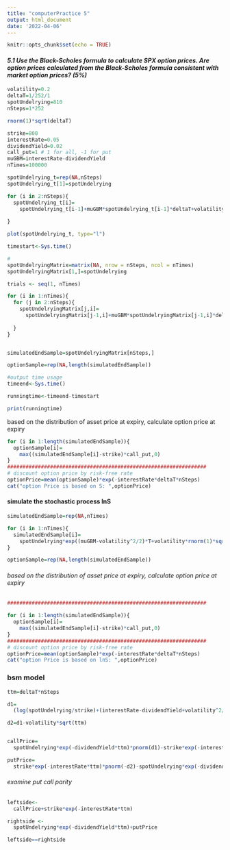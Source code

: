 ```yaml
---
title: "computerPractice 5"
output: html_document
date: '2022-04-06'
---
```


```r
knitr::opts_chunk$set(echo = TRUE)
```

#### *5.1 Use the Black-Scholes formula to calculate SPX option prices. Are option prices calculated from the Black-Scholes formula consistent with market option prices? (5%)*

```r

volatility=0.2
deltaT=1/252/1
spotUndelrying=810
nSteps=1*252

rnorm(1)*sqrt(deltaT)

strike=800
interestRate=0.05
dividendYield=0.02
call_put=1 # 1 for all, -1 for put
muGBM=interestRate-dividendYield
nTimes=100000

```


```r

spotUndelrying_t=rep(NA,nSteps)
spotUndelrying_t[1]=spotUndelrying

for (i in 2:nSteps){
  spotUndelrying_t[i]=
    spotUndelrying_t[i-1]+muGBM*spotUndelrying_t[i-1]*deltaT+volatility*spotUndelrying_t[i-1]*rnorm(1)*sqrt(deltaT)
  
}

plot(spotUndelrying_t, type="l")


```

```r

timestart<-Sys.time()

# 
spotUndelryingMatrix=matrix(NA, nrow = nSteps, ncol = nTimes)
spotUndelryingMatrix[1,]=spotUndelrying

trials <- seq(1, nTimes)

for (i in 1:nTimes){
  for (j in 2:nSteps){
    spotUndelryingMatrix[j,i]=
      spotUndelryingMatrix[j-1,i]+muGBM*spotUndelryingMatrix[j-1,i]*deltaT+volatility*spotUndelryingMatrix[j-1,i]*rnorm(1)*sqrt(deltaT)
    
  }
}


simulatedEndSample=spotUndelryingMatrix[nSteps,]

optionSample=rep(NA,length(simulatedEndSample))

#output time usage
timeend<-Sys.time()

runningtime<-timeend-timestart

print(runningtime)

```



################################################################
####### based on the distribution of asset price at expiry, calculate option price at expiry
```r
for (i in 1:length(simulatedEndSample)){
  optionSample[i]=
    max((simulatedEndSample[i]-strike)*call_put,0)
}
#################################################################
# discount option price by risk-free rate
optionPrice=mean(optionSample)*exp(-interestRate*deltaT*nSteps)
cat("option Price is based on S: ",optionPrice) 
```

#### simulate the stochastic process lnS

```r
simulatedEndSample=rep(NA,nTimes)

for (i in 1:nTimes){
  simulatedEndSample[i]=
    spotUndelrying*exp((muGBM-volatility^2/2)*T+volatility*rnorm(1)*sqrt(T))
}

optionSample=rep(NA,length(simulatedEndSample))


```
###### based on the distribution of asset price at expiry, calculate option price at expiry
```r
#################################################################

for (i in 1:length(simulatedEndSample)){
  optionSample[i]=
    max((simulatedEndSample[i]-strike)*call_put,0)
}
#################################################################
# discount option price by risk-free rate
optionPrice=mean(optionSample)*exp(-interestRate*deltaT*nSteps)
cat("option Price is based on lnS: ",optionPrice) 

```

### bsm model


```r

ttm=deltaT*nSteps

d1=
  (log(spotUndelrying/strike)+(interestRate-dividendYield+volatility^2/2))*ttm/(volatility*sqrt(ttm))

d2=d1-volatility*sqrt(ttm)


callPrice=
  spotUndelrying*exp(-dividendYield*ttm)*pnorm(d1)-strike*exp(-interestRate*ttm)*pnorm(d2)

putPrice=
  strike*exp(-interestRate*ttm)*pnorm(-d2)-spotUndelrying*exp(-dividendYield*ttm)*pnorm(-d1)


```

###### examine put call parity

```r

leftside<- 
  callPrice+strike*exp(-interestRate*ttm)

rightside <- 
  spotUndelrying*exp(-dividendYield*ttm)+putPrice

leftside==rightside
```


